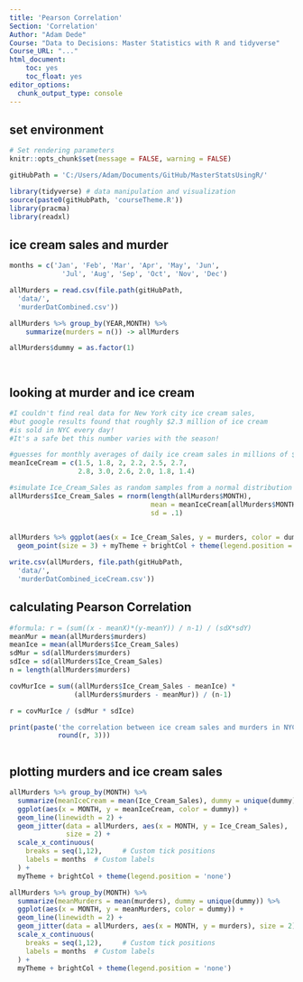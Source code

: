 ```yaml
---
title: 'Pearson Correlation'
Section: 'Correlation'
Author: "Adam Dede"
Course: "Data to Decisions: Master Statistics with R and tidyverse"
Course_URL: "..." 
html_document:
    toc: yes
    toc_float: yes
editor_options:
  chunk_output_type: console
---
```



## set environment

```r

# Set rendering parameters
knitr::opts_chunk$set(message = FALSE, warning = FALSE)

gitHubPath = 'C:/Users/Adam/Documents/GitHub/MasterStatsUsingR/'

library(tidyverse) # data manipulation and visualization
source(paste0(gitHubPath, 'courseTheme.R'))
library(pracma)
library(readxl)

```

## ice cream sales and murder

```r
months = c('Jan', 'Feb', 'Mar', 'Apr', 'May', 'Jun', 
             'Jul', 'Aug', 'Sep', 'Oct', 'Nov', 'Dec')

allMurders = read.csv(file.path(gitHubPath,
  'data/',
  'murderDatCombined.csv'))

allMurders %>% group_by(YEAR,MONTH) %>%
    summarize(murders = n()) -> allMurders

allMurders$dummy = as.factor(1)

  


```

## looking at murder and ice cream


```r
#I couldn't find real data for New York city ice cream sales, 
#but google results found that roughly $2.3 million of ice cream 
#is sold in NYC every day! 
#It's a safe bet this number varies with the season!

#guesses for monthly averages of daily ice cream sales in millions of $
meanIceCream = c(1.5, 1.8, 2, 2.2, 2.5, 2.7,
                 2.8, 3.0, 2.6, 2.0, 1.8, 1.4)

#simulate Ice_Cream_Sales as random samples from a normal distribution
allMurders$Ice_Cream_Sales = rnorm(length(allMurders$MONTH), 
                                   mean = meanIceCream[allMurders$MONTH], 
                                   sd = .1)

 
allMurders %>% ggplot(aes(x = Ice_Cream_Sales, y = murders, color = dummy)) + 
  geom_point(size = 3) + myTheme + brightCol + theme(legend.position = 'none') 

write.csv(allMurders, file.path(gitHubPath,
  'data/',
  'murderDatCombined_iceCream.csv'))


```

## calculating Pearson Correlation 

```r
#formula: r = (sum((x - meanX)*(y-meanY)) / n-1) / (sdX*sdY)
meanMur = mean(allMurders$murders)
meanIce = mean(allMurders$Ice_Cream_Sales)
sdMur = sd(allMurders$murders)
sdIce = sd(allMurders$Ice_Cream_Sales)
n = length(allMurders$murders)

covMurIce = sum((allMurders$Ice_Cream_Sales - meanIce) * 
                (allMurders$murders - meanMur)) / (n-1)

r = covMurIce / (sdMur * sdIce)

print(paste('the correlation between ice cream sales and murders in NYC is:',
            round(r, 3)))



```

## plotting murders and ice cream sales 

```r


allMurders %>% group_by(MONTH) %>% 
  summarize(meanIceCream = mean(Ice_Cream_Sales), dummy = unique(dummy)) %>%
  ggplot(aes(x = MONTH, y = meanIceCream, color = dummy)) +
  geom_line(linewidth = 2) + 
  geom_jitter(data = allMurders, aes(x = MONTH, y = Ice_Cream_Sales),
              size = 2) + 
  scale_x_continuous(
    breaks = seq(1,12),     # Custom tick positions
    labels = months  # Custom labels
  ) + 
  myTheme + brightCol + theme(legend.position = 'none')

allMurders %>% group_by(MONTH) %>% 
  summarize(meanMurders = mean(murders), dummy = unique(dummy)) %>%
  ggplot(aes(x = MONTH, y = meanMurders, color = dummy)) +
  geom_line(linewidth = 2) + 
  geom_jitter(data = allMurders, aes(x = MONTH, y = murders), size = 2) + 
  scale_x_continuous(
    breaks = seq(1,12),     # Custom tick positions
    labels = months  # Custom labels
  ) + 
  myTheme + brightCol + theme(legend.position = 'none')



```

